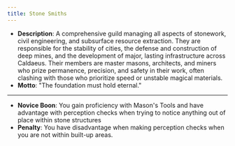 ```yaml
---
title: Stone Smiths
---
```


- **Description**: A comprehensive guild managing all aspects of stonework, civil engineering, and subsurface resource extraction. They are responsible for the stability of cities, the defense and construction of deep mines, and the development of major, lasting infrastructure across Caldaeus. Their members are master masons, architects, and miners who prize permanence, precision, and safety in their work, often clashing with those who prioritize speed or unstable magical materials.
- **Motto**: "The foundation must hold eternal."
---
- **Novice Boon**: You gain proficiency with Mason's Tools and have advantage with perception checks when trying to notice anything out of place within stone structures
- **Penalty**: You have disadvantage when making perception checks when you are not within built-up areas.
